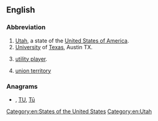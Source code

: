 {{also|ut|ut-|-ut|út|ût|ǖt|-uț}}
==English==

===Abbreviation===
{{rfc-header|Abbreviation}}
{{head|en|abbreviation}}

# [[Utah]], a state of the [[United States of America]].
# [[university|University]] of [[Texas]], Austin TX.
# {{lb|en|fantasy sports}} [[utility player]].
#{{lb|en|India}} [[union territory]]

===Anagrams===
* {{l|en|Tu}}, [[TU#English|TU]], [[Tū#English|Tū]]

[[Category:en:States of the United States]]
[[Category:en:Utah]]